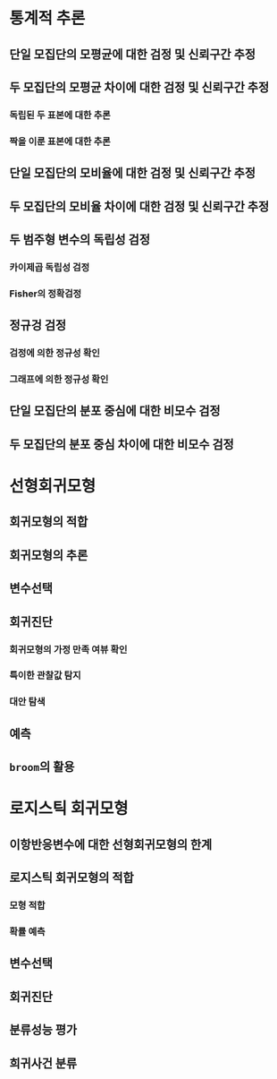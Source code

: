 








# 통계적 추론{#chapter-inference}

## 단일 모집단의 모평균에 대한 검정 및 신뢰구간 추정

## 두 모집단의 모평균 차이에 대한 검정 및 신뢰구간 추정

### 독립된 두 표본에 대한 추론

### 짝을 이룬 표본에 대한 추론

## 단일 모집단의 모비율에 대한 검정 및 신뢰구간 추정

## 두 모집단의 모비율 차이에 대한 검정 및 신뢰구간 추정

## 두 범주형 변수의 독립성 검정

### 카이제곱 독립성 검정

### Fisher의 정확검정

## 정규겅 검정

### 검정에 의한 정규성 확인

### 그래프에 의한 정규성 확인

## 단일 모집단의 분포 중심에 대한 비모수 검정

## 두 모집단의 분포 중심 차이에 대한 비모수 검정





# 선형회귀모형{#chapter-regression}

## 회귀모형의 적합

## 회귀모형의 추론

## 변수선택

## 회귀진단

### 회귀모형의 가정 만족 여뷰 확인

### 특이한 관찰값 탐지

### 대안 탐색

## 예측

## `broom`의 활용



# 로지스틱 회귀모형{#chapter-logistic}

## 이항반응변수에 대한 선형회귀모형의 한계

## 로지스틱 회귀모형의 적합

### 모형 적합

### 확률 예측

## 변수선택

## 회귀진단

## 분류성능 평가

## 희귀사건 분류

